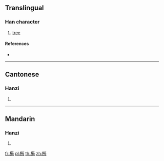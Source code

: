 ==Translingual==

===Han character===
{{Han char|rn=75|rad=木|as=12|sn=16|four=48927|canj=DHPA,XDHPA}}

# [[tree]]

====References====
* {{Han ref|kx=0552.100|dkj=15506|dj=0941.020|hdz=21293.030|uh=6A41|ud=27201|bh=E9CE|bd=59854}}

----

==Cantonese==

===Hanzi===
{{yue-hanzi|jyut=|y=cheun4}}

# {{defn|lang=yue|sort=木12}}

----

==Mandarin==

===Hanzi===
{{cmn-hanzi|pin=[[xún]] ([[xun2]])|wg=hsün<sup>2</sup>}}

# {{defn|lang=cmn|sort=木12}}

[[fr:橁]]
[[pl:橁]]
[[th:橁]]
[[zh:橁]]